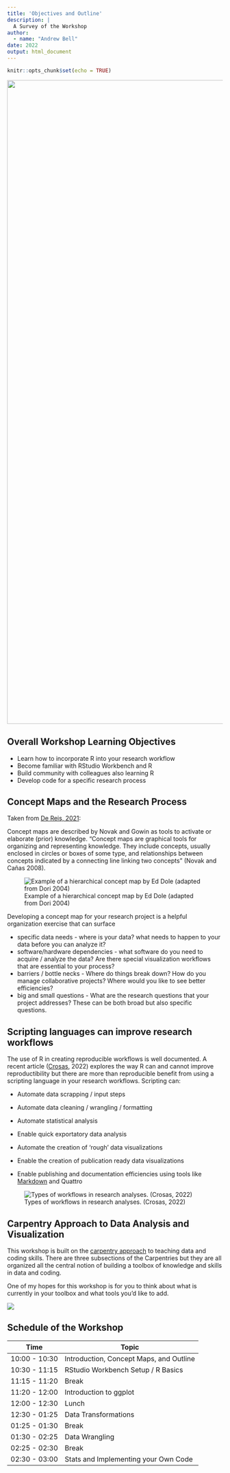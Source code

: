 ```yaml
---
title: 'Objectives and Outline'
description: |
  A Survey of the Workshop
author: 
  - name: "Andrew Bell"
date: 2022
output: html_document
---
```


```r
knitr::opts_chunk$set(echo = TRUE)
```

![](Images/elena-rouame-9JU2CKqtw0M-unsplash.jpg){width="1500"}

## Overall Workshop Learning Objectives

-   Learn how to incorporate R into your research workflow
-   Become familiar with RStudio Workbench and R
-   Build community with colleagues also learning R
-   Develop code for a specific research process

## Concept Maps and the Research Process

Taken from [De Reis, 2021](https://link.springer.com/article/10.1007/s11135-021-01113-x):

Concept maps are described by Novak and Gowin as tools to activate or elaborate (prior) knowledge. "Concept maps are graphical tools for organizing and representing knowledge. They include concepts, usually enclosed in circles or boxes of some type, and relationships between concepts indicated by a connecting line linking two concepts" (Novak and Cañas 2008).

![Example of a hierarchical concept map by Ed Dole (adapted from Dori 2004)](Images/11135_2021_1113_Fig1_HTML.webp)

Developing a concept map for your research project is a helpful organization exercise that can surface

-   specific data needs - where is your data? what needs to happen to your data before you can analyze it?
-   software/hardware dependencies - what software do you need to acquire / analyze the data? Are there special visualization workflows that are essential to your process?
-   barriers / bottle necks - Where do things break down? How do you manage collaborative projects? Where would you like to see better efficiencies?
-   big and small questions - What are the research questions that your project addresses? These can be both broad but also specific questions.

## Scripting languages can improve research workflows

The use of R in creating reproducible workflows is well documented. A recent article ([Crosas](https://www.nature.com/articles/s41597-022-01143-6#auth-Merc_-Crosas), 2022) explores the way R can and cannot improve reproductibility but there are more than reproducible benefit from using a scripting language in your research workflows. Scripting can:

-   Automate data scrapping / input steps

-   Automate data cleaning / wrangling / formatting

-   Automate statistical analysis

-   Enable quick exportatory data analysis

-   Automate the creation of 'rough' data visualizations

-   Enable the creation of publication ready data visualizations

-   Enable publishing and documentation efficiencies using tools like [Markdown](https://rmarkdown.rstudio.com/index.html) and Quattro

![Types of workflows in research analyses. (Crosas, 2022)](Images/41597_2022_1143_Fig9_HTML.png)

## Carpentry Approach to Data Analysis and Visualization

This workshop is built on the [carpentry approach](https://carpentries.org/about/) to teaching data and coding skills. There are three subsections of the Carpentries but they are all organized all the central notion of building a toolbox of knowledge and skills in data and coding.

One of my hopes for this workshop is for you to think about what is currently in your toolbox and what tools you'd like to add.

![](Images/cesar-carlevarino-aragon-NL_DF0Klepc-unsplash.jpg)

## Schedule of the Workshop

| Time          | Topic                                   |
|---------------|-----------------------------------------|
| 10:00 - 10:30 | Introduction, Concept Maps, and Outline |
| 10:30 - 11:15 | RStudio Workbench Setup / R Basics      |
| 11:15 - 11:20 | Break                                   |
| 11:20 - 12:00 | Introduction to ggplot                  |
| 12:00 - 12:30 | Lunch                                   |
| 12:30 - 01:25 | Data Transformations                    |
| 01:25 - 01:30 | Break                                   |
| 01:30 - 02:25 | Data Wrangling                          |
| 02:25 - 02:30 | Break                                   |
| 02:30 - 03:00 | Stats and Implementing your Own Code    |

